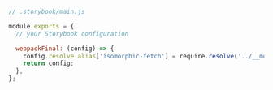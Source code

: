 ```js
// .storybook/main.js

module.exports = {
  // your Storybook configuration

  webpackFinal: (config) => {
    config.resolve.alias['isomorphic-fetch'] = require.resolve('../__mocks__/isomorphic-fetch.js');
    return config;
  },
};
```
